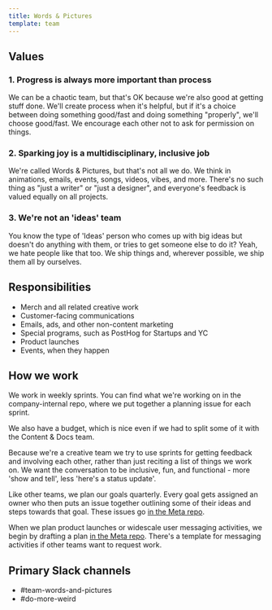 ```yaml
---
title: Words & Pictures
template: team
---
```


## Values

### 1. Progress is always more important than process

We can be a chaotic team, but that's OK because we're also good at getting stuff done. We'll create process when it's helpful, but if it's a choice between doing something good/fast and doing something "properly", we'll choose good/fast. We encourage each other not to ask for permission on things. 

### 2. Sparking joy is a multidisciplinary, inclusive job

We're called Words & Pictures, but that's not all we do. We think in animations, emails, events, songs, videos, vibes, and more. There's no such thing as "just a writer" or "just a designer", and everyone's feedback is valued equally on all projects.
  
### 3. We're not an 'ideas' team

You know the type of 'Ideas' person who comes up with big ideas but doesn't do anything with them, or tries to get someone else to do it? Yeah, we hate people like that too. We ship things and, wherever possible, we ship them all by ourselves. 

## Responsibilities

- Merch and all related creative work
- Customer-facing communications
- Emails, ads, and other non-content marketing
- Special programs, such as PostHog for Startups and YC
- Product launches
- Events, when they happen

## How we work

We work in weekly sprints. You can find what we're working on in the <PrivateLink url="https://github.com/PostHog/company-internal/issues">company-internal</PrivateLink> repo, where we put together a planning issue for each sprint.

We also have <PrivateLink url="https://docs.google.com/spreadsheets/d/1MmNUd9fFlZM3-SDk-HQ9cOmBY8XtqT7F97JFOAehxh8/edit?usp=sharing">a budget</PrivateLink>, which is nice even if we had to split some of it with the Content & Docs team. 

Because we're a creative team we try to use sprints for getting feedback and involving each other, rather than just reciting a list of things we work on. We want the conversation to be inclusive, fun, and functional - more 'show and tell', less 'here's a status update'.

Like other teams, we plan our goals quarterly. Every goal gets assigned an owner who then puts an issue together outlining some of their ideas and steps towards that goal. These issues go [in the Meta repo](https://github.com/PostHog/meta/issues/).

When we plan product launches or widescale user messaging activities, we begin by drafting a plan [in the Meta repo](https://github.com/PostHog/meta/issues/). There's a template for messaging activities if other teams want to request work. 

## Primary Slack channels

- <PrivateLink url="https://posthog.slack.com/archives/C083V7C6GKE">#team-words-and-pictures</PrivateLink>
- <PrivateLink url="https://posthog.slack.com/archives/C04JN5NNMPF">#do-more-weird</PrivateLink>

